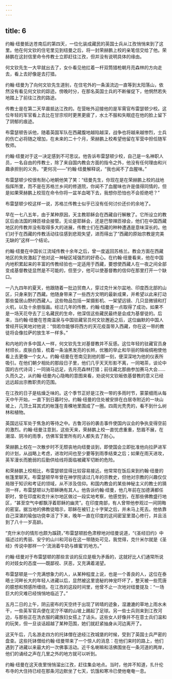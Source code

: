 ```yaml
---
---
---
```

title: 6
---




约翰·纽曼抵达苍南后的第四天，一位化装成藏民的英国士兵从江孜悄悄来到了这里。他在何文钦的住宅里见到纽曼之后，将一封荣赫鹏上校的亲笔信交给了他。荣赫鹏在这封信里命令传教士立即赶往江孜，但并没有说明具体的缘由。

何文钦先生一大早就出去了，女仆看见他扛着一杆双筒猎枪朝月亮森林的方向走去，看上去好像是去打猎。

约翰·纽曼为了向何文钦先生道别，在住宅外的一条溪流边一直等到太阳落山，依然没有看见何文钦的踪迹。傍晚时分，在那名英国士兵的不断催促下，他惘然若失地踏上了前往江孜的路途。

传教士是在第二天早晨抵达江孜的。在营帐外迎接他的是军需官布雷瑟顿少校。这位年轻的军官看上去比在甘宗坝时更黑更疲了，水土不服和失眠症在他的脸上留下了阴郁的痕迹。

布雷瑟顿告诉他，随着英国军队在西藏腹地越陷越深，战争也将越来越惨烈，士兵的伤亡必将随之增加，在未来的二十个月，荣赫鹏上校希望他留在军营中担任随军牧师。

约翰·纽曼对于这一决定感到不可思议。他告诉布雷瑟顿少校，自己是一名神职人员，一名自由的传教士，除了来自国内教会方面的指令之外，他没有任何理由和兴趣承担别的义务。“更何况——”约翰·纽曼解释说，“我也闻不了血腥味。”

布雷瑟顿少校很有耐心地朝他笑了笑：“纽曼先生，你现在是在荣赫鹏上校的战地指挥所里，而不是在苏格兰乡间的修道院，你闻不了血腥味也许是值得同情的，但是如果荣赫鹏上校现在命令你将一盆羊血喝下去，我想你恐怕也不会拒绝吧？”

布雷瑟顿少校这样一说，苏格兰传教士似乎已没有任何讨价还价的余地了。

早在一七八五年，由于某种原因，天主教耶稣会在西藏自行解散了。它所设立的教区后由法国的辣匝禄会接管。无论是耶稣会，还是巴黎辣匝禄会，他们在中国西藏地区的传教并没有取得多大的进展，传教士们在西藏的种种遭遇是意味深长的。他们对于在西藏的传教活动往往感到悲观失望，进而得出了“西藏的原始宗教是完美无缺的”这样一个结论。

约翰·纽曼在中国长江流域传教十余年之后，曾一度返回苏格兰。教会方面在西藏地区的失败激起了他对这一神秘区域强烈的好奇心。在约翰·纽曼看来，他在中国内地积累起来的丰富的传教经验也一定适用于西藏，要想使西藏人在一夜之间全部变成基督教徒显然是不可能的，但至少，他可以使基督教的信仰在那里打开一个缺口。

一八九四年的夏天，他跟随着一批边贸商人，穿过克什米尔盆地、印度西北部的山区，只身来到了西藏。他随身带来了一些西方文明的最新成果，并希望以此来打动那些蛰居山野的西藏人。这些物品包括一架摄影机、一架望远镜、几只显微镜和打火机，以及十余册版画。经过几年的传教，约翰·纽曼差一点取得了成功，如果不是一场天花夺去了三名藏民的生命，他深信这些藏民最终是会成为基督徒的。后来，当约翰·纽曼在苍南温泉与中国驻藏官员何文钦邂逅之后，这位幽默的中国人曾经开玩笑地对他说：“倘若你能够将西方的天花疫苗带入西藏，你在这一带的教徒将会像拉萨的放生羊一样多。”

和内地的许多中国人一样，何文钦先生对基督教并不反感。这位年轻的驻藏官员身材颀长，皮肤白皙，梳着一条油黑发亮的长辫，优雅的举止和华丽的锦缎绸袍使他看上去更像一个女人。约翰·纽曼在苍南见到他的那一刻，便深深地为他的仪表所吸引。在他们朝夕相处的那段日子里，他们几乎天天形影不离，一同喝茶，谈论中国的古代诗词；一同骑马远足，去月亮森林打猎；前往藏北那曲参加赛马大会……久而久之，从约翰·纽曼内心隐晦的意图来看，劝说何文钦皈依基督教的意义已经远远超出宗教职责的范围。

在江孜的日子是枯燥乏味的。这个季节正好是江孜一带的多雨时节，蒙蒙细雨从每天中午开始，一直下到日暮时分。约翰·纽曼的住处被安排在白居寺附近的一块山坡上，几顶土耳其式的帐篷在青稞地里围成了一圈。四周光秃秃的，看不到什么树林和植物。

英国远征军处于焦急的等待之中。古鲁河谷的袭击事件使国内议会的争执变得空前的激烈。约翰·纽曼注意到，这些天来，荣赫鹏上校一直忧虑重重，愁眉不展，在潮湿、阴冷的雨季，仿佛军营里所有的人都失去了耐心。

荣赫鹏上校在一次散步时不无颓丧地向纽曼谈到，即使国会立即批准他向拉萨进军的计划，从战略上考虑，进攻时间也至少要等到雨季结束之后；如果在雨天进攻，英军漫长而脆弱的后勤供给线将面临被藏军切断的危险。

和荣赫鹏上校相比，布雷瑟顿显得比较容易接近。他常常在饭后来到约翰·纽曼的帐篷里聊天。布雷瑟顿早年曾在神学院读过几年的宗教史，但他对宗教的兴趣仅仅局限于知识和考证的领域，从不涉及信仰。和国内教会的某些神秘主义的教士的猜测一样，布雷瑟顿以为耶稣确有其人。他告诉约翰·纽曼，他几年前在加德满都任职时，曾在印度和克什米尔地区做过一段实地考察，他感觉到，在那些佛教盛行地区，“甚至空气中都飘浮着耶稣的幽灵”。在印度南部，有人曾带他参观过一间阴晦的密室。据当地的佛教徒暗示，耶稣在被钉上十字架之后，并未马上死去。他依靠自己深湛的瑜伽功侥幸活了下来，晚年一直在印度的这间密室里潜心修行，并且活到了八十一岁高龄。

“克什米尔的情形也颇为蹊跷，”布雷瑟顿脸色肃穆地对纽曼说道，“《圣经旧约》中描述过的秀丽、安宁的山川和河谷在这一带随处可见，我觉得，克什米尔就是《圣经》传说中那样一个‘流淌着牛奶与蜂蜜’的地方。”

约翰·纽曼对于布雷瑟顿的那些言谈的反应是极为矛盾的，这就好比人们通常所说的对妓女的态度——既鄙视、厌恶，又充满着渴望。

布雷瑟顿是一个充满想象力的人，从某种程度上说，也是一个善良的人，这位在泰晤士河畔长大的年轻人进藏以后，显然被这里诡秘的神宠吓坏了，整天被一些荒唐的臆想和预感所缠绕。在江孜的这段时间里，他曾不止一次地对纽曼提及：“一场巨大的灾难已经悄悄地临近了。”

五月二日的上午，阴云密布的天空终于出现了转晴的迹象，湿漉漉的草地上雨水未干，一些英军官兵便在泥泞不堪的山坡上踢起了足球。另一些士兵则来到江孜河边，与那些正在洗衣服的藏族妇女搭上了话头。这些女人好像并不在意士兵们温和的玩笑，但一旦谈话超越了某种范围，她们就赶紧抽身从河边离开了。

这天午后，几名游走四方的托钵僧在途经江孜城堡的时候，受到了英国士兵严密的盘查。这些托钵僧给约翰·纽曼带来了一个惊人的消息：在他们来时的路上，他们遇到了进藏以来最大的一次佛事活动。近千名喇嘛和活佛围坐在一条河道的两岸，他们的诵经之声在几里之外的地方就可以听到。

约翰·纽曼在这天夜里悄悄溜出江孜，赶往集会地点。当时，他并不知道，扎什伦布寺的大住持已经在那条河边默坐了七天，饥饿和寒冷已使他奄奄一息。
